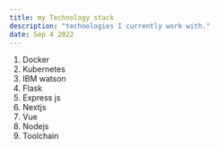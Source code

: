 ```yaml
---
title: my Technology stack
description: "technologies I currently work with."
date: Sep 4 2022
---
```


1. Docker 
2. Kubernetes 
3. IBM watson
4. Flask
5. Express js
6. Nextjs
7. Vue
8. Nodejs
9. Toolchain

